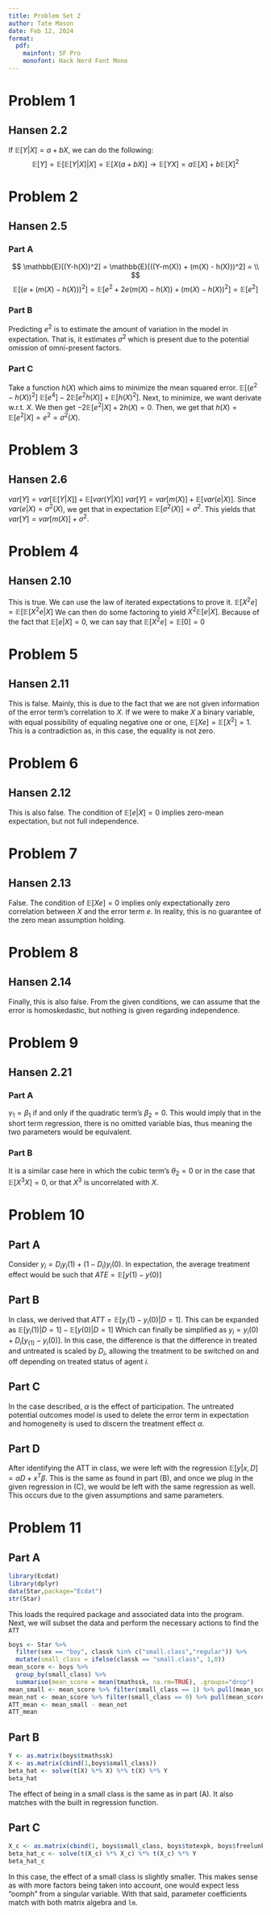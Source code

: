 ```yaml
---
title: Problem Set 2
author: Tate Mason
date: Feb 12, 2024
format: 
  pdf:
    mainfont: SF Pro
    monofont: Hack Nerd Font Mono
---
```


# Problem 1
  
## Hansen 2.2

If $\mathbb{E}[Y|X] = a+bX$, we can do the following:
$$
\mathbb{E}[Y] = \mathbb{E}[\mathbb{E}[Y|X]|X] = \mathbb{E}[X(a+bX)] \rightarrow \mathbb{E}[YX] = a\mathbb{E}[X] + b\mathbb{E}[X]^2
$$

# Problem 2

## Hansen 2.5

### Part A

$$
\mathbb{E}[(Y-h(X))^2] = \mathbb{E}[((Y-m(X)) + (m(X) - h(X)))^2] = \\ 
$$
$$
\mathbb{E}[(e + (m(X) - h(X)))^2] = \mathbb{E}[e^2 + 2e(m(X) - h(X)) + (m(X) - h(X))^2] = \mathbb{E}[e^2]
$$

### Part B

Predicting $e^2$ is to estimate the amount of variation in the model in expectation. That is, it estimates $\sigma^2$ which is present due to the potential omission of omni-present factors.

### Part C

Take a function $h(X)$ which aims to minimize the mean squared error. $\mathbb{E}[(e^2 - h(X))^2]$ $\mathbb{E}[e^4] - 2\mathbb{E}[e^2h(X)] + \mathbb{E}[h(X)^2]$. Next, to minimize, we want derivate w.r.t. $X$. We then get $-2\mathbb{E}[e^2|X] + 2h(X) = 0$. Then, we get that $h(X) = \mathbb{E}[e^2|X] = e^2 = \sigma^2(X)$.

# Problem 3

## Hansen 2.6

$var[Y] = var[\mathbb{E}[Y|X]] + \mathbb{E}[var(Y|X)]$ $var[Y] = var[m(X)] + \mathbb{E}[var(e|X)]$. Since $var(e|X) = \sigma^2(X)$, we get that in expectation $\mathbb{E}[\sigma^2(X)] = \sigma^2$. This yields that $var[Y] = var[m(X)] + \sigma^2$.

# Problem 4

## Hansen 2.10

This is true. We can use the law of iterated expectations to prove it. $\mathbb{E}[X^2e] = \mathbb{E}[\mathbb{E}[X^2e|X]$ We can then do some factoring to yield $X^2\mathbb{E}[e|X]$. Because of the fact that $\mathbb{E}[e|X] = 0$, we can say that $\mathbb{E}[X^2e] =\mathbb{E}[0] = 0$

# Problem 5

## Hansen 2.11

This is false. Mainly, this is due to the fact that we are not given information of the error term's correlation to $X$. If we were to make $X$ a binary variable, with equal possibility of equaling negative one or one, $\mathbb{E}[Xe] = \mathbb{E}[X^2] = 1$. This is a contradiction as, in this case, the equality is not zero. 

# Problem 6

## Hansen 2.12

This is also false. The condition of $\mathbb{E}[e|X] = 0$ implies zero-mean expectation, but not full independence.

# Problem 7

## Hansen 2.13

False. The condition of $\mathbb{E}[Xe] = 0$ implies only expectationally zero correlation between $X$ and the error term $e$. In reality, this is no guarantee of the zero mean assumption holding.

# Problem 8

## Hansen 2.14

Finally, this is also false. From the given conditions, we can assume that the error is homoskedastic, but nothing is given regarding independence.

# Problem 9

## Hansen 2.21

### Part A

$\gamma_1 = \beta_1$ if and only if the quadratic term's $\beta_2=0$. This would imply that in the short term regression, there is no omitted variable bias, thus meaning the two parameters would be equivalent.

### Part B

It is a similar case here in which the cubic term's $\theta_2 = 0$ or in the case that $\mathbb{E}[X^3X] = 0$, or that $X^3$ is uncorrelated with $X$.

# Problem 10

## Part A

Consider $y_i = D_iy_i(1) + (1-D_i)y_i(0)$. In expectation, the average treatment effect would be such that $ATE = \mathbb{E}[y(1) - y(0)]$

## Part B

In class, we derived that $ATT = \mathbb{E}[y_i(1) - y_i(0)|D=1]$. This can be expanded as $\mathbb{E}[y_i(1)|D=1] - \mathbb{E}[y(0)|D=1]$ Which can finally be simplified as $y_i = y_i(0) + D_i[y_(1) - y_i(0)]$. In this case, the difference is that the difference in treated and untreated is scaled by $D_i$, allowing the treatment to be switched on and off depending on treated status of agent $i$.

## Part C

In the case described, $\alpha$ is the effect of participation. The untreated potential outcomes model is used to delete the error term in expectation and homogeneity is used to discern the treatment effect $\alpha$.

## Part D

After identifying the ATT in class, we were left with the regression $\mathbb{E}[y|x,D] = \alpha D + x^T\beta$. This is the same as found in part (B), and once we plug in the given regression in (C), we would be left with the same regression as well. This occurs due to the given assumptions and same parameters.

# Problem 11

## Part A

```r
library(Ecdat)
library(dplyr)
data(Star,package="Ecdat")
str(Star)
```
This loads the required package and associated data into the program. Next, we will subset the data and perform the necessary actions to find the `ATT`
```r
boys <- Star %>%
  filter(sex == "boy", classk %in% c("small.class","regular")) %>%
  mutate(small_class = ifelse(classk == "small.class", 1,0))
mean_score <- boys %>% 
  group_by(small_class) %>%
  summarise(mean_score = mean(tmathssk, na.rm=TRUE), .groups="drop")
mean_small <- mean_score %>% filter(small_class == 1) %>% pull(mean_score)
mean_not <- mean_score %>% filter(small_class == 0) %>% pull(mean_score)
ATT_mean <- mean_small - mean_not
ATT_mean
```

## Part B

```r
Y <- as.matrix(boys$tmathssk)
X <- as.matrix(cbind(1,boys$small_class))
beta_hat <- solve(t(X) %*% X) %*% t(X) %*% Y
beta_hat
```
The effect of being in a small class is the same as in part (A). It also matches with the built in regression function.

## Part C

```r
X_c <- as.matrix(cbind(1, boys$small_class, boys$totexpk, boys$freelunk))
beta_hat_c <- solve(t(X_c) %*% X_c) %*% t(X_c) %*% Y
beta_hat_c
```
In this case, the effect of a small class is slightly smaller. This makes sense as with more factors being taken into account, one would expect less "oomph" from a singular variable. With that said, parameter coefficients match with both matrix algebra and `lm`.
